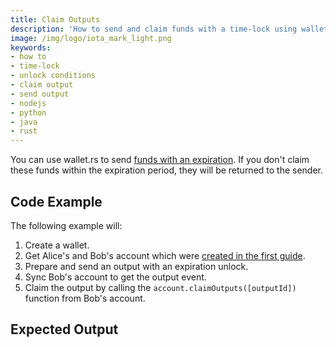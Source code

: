 ```yaml
---
title: Claim Outputs
description: 'How to send and claim funds with a time-lock using wallet.rs.'
image: /img/logo/iota_mark_light.png
keywords:
- how to
- time-lock
- unlock conditions
- claim output
- send output
- nodejs
- python
- java
- rust
---
```



You can use wallet.rs to send
[funds with an expiration](https://wiki.iota.org/shimmer/introduction/explanations/ledger/simple_transfers#transfer-of-funds-with-expiration).
If you don't claim these funds within the expiration period, they will be returned to the sender.

## Code Example

The following example will:

1. Create a wallet.
2. Get Alice's and Bob's account which were [created in the first guide](../accounts_and_addresses/01_create_a_wallet_account.mdx).
3. Prepare and send an output with an expiration unlock.
4. Sync Bob's account to get the output event.
5. Claim the output by calling the `account.claimOutputs([outputId])` function from Bob's account.

<Tabs groupId="language">
    <TabItem value="rust" label="Rust">
        <RustCode/>
    </TabItem>
    <TabItem value="nodejs" label="Nodejs">
        <NodejsCode/>
    </TabItem>
    <TabItem value="python" label="Python">
        <PythonCode/>
    </TabItem>
    <TabItem value="java" label="Java">
        <JavaCode/>
    </TabItem>
</Tabs>

## Expected Output

<Tabs groupId="language">
    <TabItem value="rust" label="Rust">
        <RustOutput/>
    </TabItem>
    <TabItem value="nodejs" label="Nodejs">
        <NodejsOutput/>
    </TabItem>
    <TabItem value="python" label="Python">
        <PythonOutput/>
    </TabItem>
    <TabItem value="java" label="Java">
        <JavaOutput/>
    </TabItem>
</Tabs>

